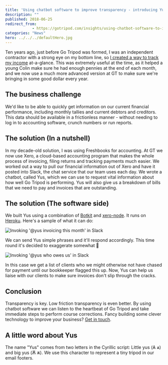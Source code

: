 ```yaml
---
title: 'Using chatbot software to improve transparency - introducing Yus'
description: ""
published: 2018-06-25
redirect_from: 
            - https://gotripod.com/insights/using-chatbot-software-to-improve-transparency-introducing-yus/
categories: "News"
hero: ../../../defaultHero.jpg
---
```

Ten years ago, just before Go Tripod was formed, I was an independent contractor with a strong eye on my bottom line, so [I created a way to track my income](https://colinramsay.co.uk/personal/projects/php/freshbooks/plastiscenic/2008/11/27/freshbooks-invoice-widget.html) at-a-glance. This was extremely useful at the time, as it helped a young Colin make sure he had enough pennies at the end of each month, and we now use a much more advanced version at GT to make sure we're bringing in some good dollar every year.

## The business challenge

We'd like to be able to quickly get information on our current financial performance, including monthly tallies and current debtors and creditors. This data should be available in a frictionless manner - without needing to log in to accounting software, crunch numbers or run reports.

## The solution (In a nutshell)

In my decade-old solution, I was using Freshbooks for accounting. At GT we now use Xero, a cloud-based accounting program that makes the whole process of invoicing, filing returns and tracking payments much easier. We worked out a way to pull our financial information out of Xero and have it posted into Slack, the chat service that our team uses each day. We wrote a chatbot, called Yus, which we can use to request vital information about how well Go Tripod is performing. Yus will also give us a breakdown of bills that we need to pay and invoices that are outstanding.

## The solution (The software side)

We built Yus using a combination of [Botkit](https://botkit.ai/) and [xero-node](https://xeroapi.github.io/xero-node/). It runs on [Heroku](https://www.heroku.com/home). Here's a sample of what it can do:

![Invoking '@yus invoicing this month' in Slack](https://content.gotripod.com/images/2018/06/yus-1.gif)

We can send Yus simple phrases and it'll respond accordingly. This time round it's decided to exaggerate somewhat 🤑

![Invoking '@yus who owes us' in Slack](https://content.gotripod.com/images/2018/06/yus-2.gif)

In this case we get a list of clients who we might otherwise not have chased for payment until our bookkeeper flagged this up. Now, Yus can help us liaise with our clients to make sure invoices don't slip through the cracks.

## Conclusion

Transparency is key. Low friction transparency is even better. By using chatbot software we can listen to the heartbeat of Go Tripod and take immediate steps to perform course corrections. Fancy building some clever technology to improve your business? [Get in touch](https://gotripod.com/contact/).

## A little word about Yus

The name "Yus" comes from two letters in the Cyrillic script: Little yus (Ѧ ѧ) and big yus (Ѫ ѫ). We use this character to represent a tiny tripod in our email footers.
